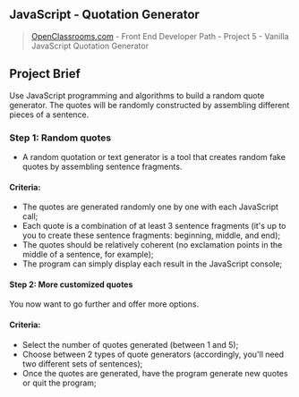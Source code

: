 ## JavaScript - Quotation Generator

> [OpenClassrooms.com](https://openclassrooms.com/) - Front End Developer Path - Project 5 - Vanilla JavaScript Quotation Generator

## Project Brief

Use JavaScript programming and algorithms to build a random quote generator. The quotes will be randomly constructed by assembling different pieces of a sentence.

### Step 1: Random quotes

- A random quotation or text generator is a tool that creates random fake quotes by assembling sentence fragments.

#### Criteria:

- The quotes are generated randomly one by one with each JavaScript call;
- Each quote is a combination of at least 3 sentence fragments (it's up to you to create these sentence fragments: beginning, middle, and end);
- The quotes should be relatively coherent (no exclamation points in the middle of a sentence, for example);
- The program can simply display each result in the JavaScript console;

#### Step 2: More customized quotes

You now want to go further and offer more options.

#### Criteria:

- Select the number of quotes generated (between 1 and 5);
- Choose between 2 types of quote generators (accordingly, you'll need two different sets of sentences);
- Once the quotes are generated, have the program generate new quotes or quit the program;
